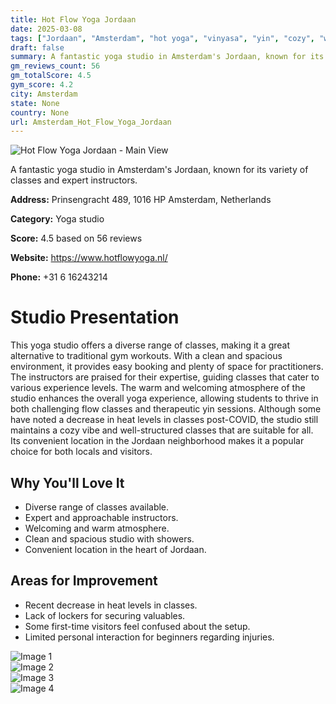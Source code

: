 ```yaml
---
title: Hot Flow Yoga Jordaan
date: 2025-03-08
tags: ["Jordaan", "Amsterdam", "hot yoga", "vinyasa", "yin", "cozy", "welcoming", "Amsterdam"]  
draft: false
summary: A fantastic yoga studio in Amsterdam's Jordaan, known for its variety of classes and expert instructors.
gm_reviews_count: 56
gm_totalScore: 4.5
gym_score: 4.2
city: Amsterdam
state: None
country: None
url: Amsterdam_Hot_Flow_Yoga_Jordaan
---
```


<div className="aspect-[16/9] relative my-8">
  <img 
    src="https://lh5.googleusercontent.com/p/AF1QipOzYk0aZzvQiKi4DXNbeBCG_dz-DceOpDYHaSQB=w1920-h1080-k-no"
    alt="Hot Flow Yoga Jordaan - Main View"
    className="object-cover absolute inset-0 w-full h-full rounded-lg"
  />
</div>

A fantastic yoga studio in Amsterdam's Jordaan, known for its variety of classes and expert instructors.

**Address:** Prinsengracht 489, 1016 HP Amsterdam, Netherlands

**Category:** Yoga studio

**Score:** 4.5 based on 56 reviews

**Website:** https://www.hotflowyoga.nl/

**Phone:** +31 6 16243214

# Studio Presentation

This yoga studio offers a diverse range of classes, making it a great alternative to traditional gym workouts. With a clean and spacious environment, it provides easy booking and plenty of space for practitioners. The instructors are praised for their expertise, guiding classes that cater to various experience levels. The warm and welcoming atmosphere of the studio enhances the overall yoga experience, allowing students to thrive in both challenging flow classes and therapeutic yin sessions. Although some have noted a decrease in heat levels in classes post-COVID, the studio still maintains a cozy vibe and well-structured classes that are suitable for all. Its convenient location in the Jordaan neighborhood makes it a popular choice for both locals and visitors.

## Why You'll Love It

- Diverse range of classes available.
- Expert and approachable instructors.
- Welcoming and warm atmosphere.
- Clean and spacious studio with showers.
- Convenient location in the heart of Jordaan.

## Areas for Improvement

- Recent decrease in heat levels in classes.
- Lack of lockers for securing valuables.
- Some first-time visitors feel confused about the setup.
- Limited personal interaction for beginners regarding injuries.

<div className="grid grid-cols-1 xl:grid-cols-2 gap-4 my-8">
<div className="aspect-[4/3] relative"><img src="https://lh3.googleusercontent.com/p/AF1QipOR4WPGH8xPFx3gbDyusRtoslA-VqFDQl1kMriQ=w1920-h1080-k-no" alt="Image 1" className="object-cover absolute inset-0 w-full h-full rounded-lg" /></div>
<div className="aspect-[4/3] relative"><img src="https://lh5.googleusercontent.com/p/AF1QipO3mWs1SRLw90Z6oReL_TvkBJlPGRPjotwAKXTz=w1920-h1080-k-no" alt="Image 2" className="object-cover absolute inset-0 w-full h-full rounded-lg" /></div>
<div className="aspect-[4/3] relative"><img src="https://lh5.googleusercontent.com/p/AF1QipOMH64lhmcAG0qR0jmpQMw_EzBU8hHZ-1FrH7Hw=w1920-h1080-k-no" alt="Image 3" className="object-cover absolute inset-0 w-full h-full rounded-lg" /></div>
<div className="aspect-[4/3] relative"><img src="https://lh5.googleusercontent.com/p/AF1QipNY2Gq9QhszdxB5T7RVoNdhbmpeulKAO5zMxCOD=w1920-h1080-k-no" alt="Image 4" className="object-cover absolute inset-0 w-full h-full rounded-lg" /></div>
</div>